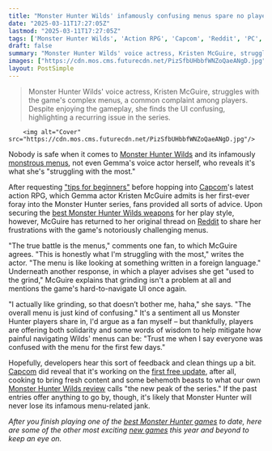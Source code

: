 ```yaml
---
title: "Monster Hunter Wilds' infamously confusing menus spare no player, not even Gemma's voice actor herself: 'This is honestly what I’m struggling with the most'"
date: "2025-03-11T17:27:05Z"
lastmod: "2025-03-11T17:27:05Z"
tags: ['Monster Hunter Wilds', 'Action RPG', 'Capcom', 'Reddit', 'PC', 'Consoles']
draft: false
summary: "Monster Hunter Wilds' voice actress, Kristen McGuire, struggles with the game's complex menus, a common complaint among players.  Despite enjoying the gameplay, she finds the UI confusing, highlighting a recurring issue in the series."
images: ["https://cdn.mos.cms.futurecdn.net/PizSfbUHbbfWNZoQaeANgD.jpg"]
layout: PostSimple
---
```

> Monster Hunter Wilds' voice actress, Kristen McGuire, struggles with the game's complex menus, a common complaint among players.  Despite enjoying the gameplay, she finds the UI confusing, highlighting a recurring issue in the series.


        <img alt="Cover" src="https://cdn.mos.cms.futurecdn.net/PizSfbUHbbfWNZoQaeANgD.jpg"/>
        
Nobody is safe when it comes to [<u>Monster Hunter Wilds</u>](https://www.gamesradar.com/games/monster-hunter/monster-hunter-wilds-guide/) and its infamously [<u>monstrous menus</u>](https://www.gamesradar.com/games/monster-hunter/no-one-is-safe-from-monster-hunter-wilds-monstrous-menus-bioware-lead-says-he-forgot-how-interesting-the-matchmaking-and-world-sharing-in-these-games-were/), not even Gemma's voice actor herself, who reveals it's what she's "struggling with the most."

After requesting [<u>"tips for beginners"</u>](https://www.gamesradar.com/games/monster-hunter/monster-hunter-wilds-gemma-actor-requests-tips-for-beginners-from-fans-of-capcoms-action-rpg-as-its-the-first-mh-game-that-ive-ever-played/) before hopping into [<u>Capcom</u>](https://www.gamesradar.com/tag/capcom/)'s latest action RPG, which Gemma actor Kristen McGuire admits is her first-ever foray into the Monster Hunter series, fans provided all sorts of advice. Upon securing the [<u>best Monster Hunter Wilds weapons</u>](https://www.gamesradar.com/games/monster-hunter/monster-hunter-wilds-weapon-tier-list-best/) for her play style, however, McGuire has returned to her original thread on [<u>Reddit</u>](https://www.reddit.com/r/MHWilds/comments/1j6ob52/hi_im_the_english_va_for_gemma_and_i_would_love/?utm_source=share&utm_medium=mweb3x&utm_name=mweb3xcss&utm_term=1&utm_content=share_button) to share her frustrations with the game's notoriously challenging menus.

"The true battle is the menus," comments one fan, to which McGuire agrees. "This is honestly what I'm struggling with the most," writes the actor. "The menu is like looking at something written in a foreign language." Underneath another response, in which a player advises she get "used to the grind," McGuire explains that grinding isn't a problem at all and mentions the game's hard-to-navigate UI once again.

"I actually like grinding, so that doesn’t bother me, haha," she says. "The overall menu is just kind of confusing." It's a sentiment all us Monster Hunter players share in, I'd argue as a fan myself – but thankfully, players are offering both solidarity and some words of wisdom to help mitigate how painful navigating Wilds' menus can be: "Trust me when I say everyone was confused with the menu for the first few days."

Hopefully, developers hear this sort of feedback and clean things up a bit. [Capcom](https://www.gamesradar.com/tag/capcom/) did reveal that it's working on the [<u>first free update</u>](https://www.gamesradar.com/games/monster-hunter/monster-hunter-wilds-update-coming-early-april-will-crank-up-the-difficulty-and-add-a-new-place-to-hang-out-with-other-players-addressing-2-big-concerns/), after all, cooking to bring fresh content and some behemoth beasts to what our own [<u>Monster Hunter Wilds review</u>](https://www.gamesradar.com/games/monster-hunter/monster-hunter-wilds-review/) calls "the new peak of the series." If the past entries offer anything to go by, though, it's likely that Monster Hunter will never lose its infamous menu-related jank.

*After you finish playing one of the *[<u><em>best Monster Hunter games</em></u>](https://www.gamesradar.com/best-monster-hunter-games/)* to date, here are some of the other most exciting *[<u><em>new games</em></u>](https://www.gamesradar.com/video-game-release-dates/)* this year and beyond to keep an eye on.*
        
